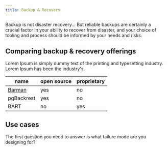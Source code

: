 ```yaml
---
title: Backup & Recovery
---
```


Backup is not disaster recovery... But reliable backups are certainly a crucial factor in your ability to recover from disaster, and your choice of tooling and process should be informed by your needs and risks.

## Comparing backup & recovery offerings

Lorem Ipsum is simply dummy text of the printing and typesetting industry. Lorem Ipsum has been the industry's. 

| name | open source | proprietary |
| --- | --- | --- |
| [Barman](/barman) | yes | no |
| pgBackrest | yes | no |
| BART | no | yes |

## Use cases

The first question you need to answer is what failure mode are you designing for?

